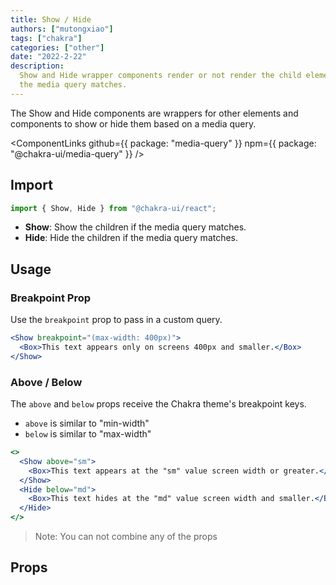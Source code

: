 ```yaml
---
title: Show / Hide
authors: ["mutongxiao"]
tags: ["chakra"]
categories: ["other"]
date: "2022-2-22"
description:
  Show and Hide wrapper components render or not render the child elements if
  the media query matches.
---
```


The Show and Hide components are wrappers for other elements and components to
show or hide them based on a media query.

<ComponentLinks
  github={{ package: "media-query" }}
  npm={{ package: "@chakra-ui/media-query" }}
/>

<carbon-ad></carbon-ad>

## Import

```js
import { Show, Hide } from "@chakra-ui/react";
```

- **Show**: Show the children if the media query matches.
- **Hide**: Hide the children if the media query matches.

## Usage

### Breakpoint Prop

Use the `breakpoint` prop to pass in a custom query.

```jsx
<Show breakpoint="(max-width: 400px)">
  <Box>This text appears only on screens 400px and smaller.</Box>
</Show>
```

### Above / Below

The `above` and `below` props receive the Chakra theme's breakpoint keys.

- `above` is similar to "min-width"
- `below` is similar to "max-width"

```jsx
<>
  <Show above="sm">
    <Box>This text appears at the "sm" value screen width or greater.</Box>
  </Show>
  <Hide below="md">
    <Box>This text hides at the "md" value screen width and smaller.</Box>
  </Hide>
</>
```

> Note: You can not combine any of the props

## Props

<PropsTable of="Show" />

